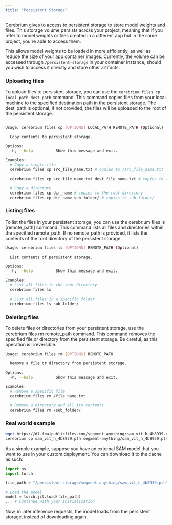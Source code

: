 ```yaml
---
title: "Persistent Storage"
---
```


Cerebrium gives to access to persistent storage to store model weights and files.
This storage volume persists across your project, meaning that if
you refer to model weights or files created in a different app but in the same project, you're able to access them.

This allows model weights to be loaded in more efficiently, as well as reduce the size of your app container images. Currently,
the volume can be accessed through `/persistent-storage` in your container instance, should you wish to access it directly and store other artifacts.

### Uploading files

To upload files to persistent storage, you can use the `cerebrium files cp local_path dest_path` command. This command copies files from your local machine to the specified destination path in the persistent storage. The dest_path is optional; if not provided, the files will be uploaded to the root of the persistent storage.

```bash

Usage: cerebrium files cp [OPTIONS] LOCAL_PATH REMOTE_PATH (Optional)

  Copy contents to persistent storage.

Options:
  -h, --help          Show this message and exit.

Examples:
  # Copy a single file
  cerebrium files cp src_file_name.txt # copies to /src_file_name.txt

  cerebrium files cp src_file_name.txt dest_file_name.txt # copies to /dest_file_name.txt

  # Copy a directory
  cerebrium files cp dir_name # copies to the root directory
  cerebrium files cp dir_name sub_folder/ # copies to sub_folder/
```

### Listing files

To list the files in your persistent storage, you can use the cerebrium files ls [remote_path] command. This command lists all files and directories within the specified remote_path. If no remote_path is provided, it lists the contents of the root directory of the persistent storage.

```bash
Usage: cerebrium files ls [OPTIONS] REMOTE_PATH (Optional)

  List contents of persistent storage.

Options:
  -h, --help          Show this message and exit.

Examples:
  # List all files in the root directory
  cerebrium files ls

  # List all files in a specific folder
  cerebrium files ls sub_folder/
```

### Deleting files

To delete files or directories from your persistent storage, use the cerebrium files rm remote_path command. This command removes the specified file or directory from the persistent storage. Be careful, as this operation is irreversible.

```bash
Usage: cerebrium files rm [OPTIONS] REMOTE_PATH

  Remove a file or directory from persistent storage.

Options:
  -h, --help          Show this message and exit.

Examples:
  # Remove a specific file
  cerebrium files rm /file_name.txt

  # Remove a directory and all its contents
  cerebrium files rm /sub_folder/
```

### Real world example

```bash
wget https://dl.fbaipublicfiles.com/segment_anything/sam_vit_h_4b8939.pth
cerebrium cp sam_vit_h_4b8939.pth segment-anything/sam_vit_h_4b8939.pth
```

As a simple example, suppose you have an external SAM model that you want to use in your custom deployment. You can download it to the cache
as such:

```python
import os
import torch

file_path = "/persistent-storage/segment-anything/sam_vit_h_4b8939.pth"

# Load the model
model = torch.jit.load(file_path)
... # Continue with your initialization
```

Now, in later inference requests, the model loads from the persistent storage, instead of downloading again.
